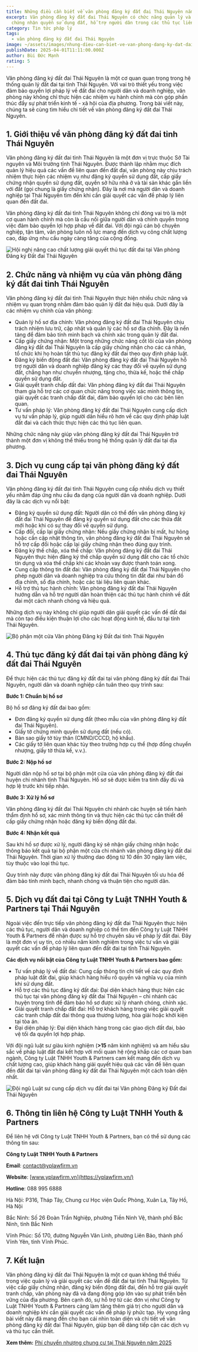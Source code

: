 ```yaml
---
title: Những điều cần biết về văn phòng đăng ký đất đai Thái Nguyên năm 2025
excerpt: Văn phòng đăng ký đất đai Thái Nguyên có chức năng quản lý và cấp giấy
  chứng nhận quyền sử dụng đất, hỗ trợ người dân trong các thủ tục liên quan
category: Tin tức pháp lý
tags:
  - văn phòng đăng ký đất đai Thái Nguyên
image: ~/assets/images/nhung-dieu-can-biet-ve-van-phong-dang-ky-dat-dai-tinh-thai-nguyen-nam2025.jpg
publishDate: 2025-04-01T11:11:00.000Z
author: Bùi Đức Mạnh
rating: 5
---
```

Văn phòng đăng ký đất đai Thái Nguyên là một cơ quan quan trọng trong hệ thống quản lý đất đai tại tỉnh Thái Nguyên. Với vai trò thiết yếu trong việc đảm bảo quyền lợi pháp lý về đất đai cho người dân và doanh nghiệp, văn phòng này không chỉ thực hiện các nhiệm vụ hành chính mà còn góp phần thúc đẩy sự phát triển kinh tế - xã hội của địa phương. Trong bài viết này, chúng ta sẽ cùng tìm hiểu chi tiết về văn phòng đăng ký đất đai Thái Nguyên.

## 1. Giới thiệu về văn phòng đăng ký đất đai tỉnh Thái Nguyên

Văn phòng đăng ký đất đai tỉnh Thái Nguyên là một đơn vị trực thuộc Sở Tài nguyên và Môi trường tỉnh Thái Nguyên. Được thành lập nhằm mục đích quản lý hiệu quả các vấn đề liên quan đến đất đai, văn phòng này chịu trách nhiệm thực hiện các nhiệm vụ như đăng ký quyền sử dụng đất, cấp giấy chứng nhận quyền sử dụng đất, quyền sở hữu nhà ở và tài sản khác gắn liền với đất (gọi chung là giấy chứng nhận). Đây là nơi mà người dân và doanh nghiệp tại Thái Nguyên tìm đến khi cần giải quyết các vấn đề pháp lý liên quan đến đất đai.

Văn phòng đăng ký đất đai tỉnh Thái Nguyên không chỉ đóng vai trò là một cơ quan hành chính mà còn là cầu nối giữa người dân và chính quyền trong việc đảm bảo quyền lợi hợp pháp về đất đai. Với đội ngũ cán bộ chuyên nghiệp, tận tâm, văn phòng luôn nỗ lực mang đến dịch vụ công chất lượng cao, đáp ứng nhu cầu ngày càng tăng của cộng đồng.

![Hội nghị nâng cao chất lượng giải quyết thủ tục đất đai tại Văn phòng Đăng ký Đất đai Thái Nguyên](~/assets/images/hoi-nghi-nang-cao-chat-luong-giai-quyet-thu-tuc-dat-dai-tai-van-phong-dang-ky-dat-dai-thai-nguyen.jpg "Hội nghị nâng cao chất lượng giải quyết thủ tục đất đai tại Văn phòng Đăng ký Đất đai Thái Nguyên")

## 2. Chức năng và nhiệm vụ của văn phòng đăng ký đất đai tỉnh Thái Nguyên

Văn phòng đăng ký đất đai tỉnh Thái Nguyên thực hiện nhiều chức năng và nhiệm vụ quan trọng nhằm đảm bảo quản lý đất đai hiệu quả. Dưới đây là các nhiệm vụ chính của văn phòng:

* Quản lý hồ sơ địa chính: Văn phòng đăng ký đất đai Thái Nguyên chịu trách nhiệm lưu trữ, cập nhật và quản lý các hồ sơ địa chính. Đây là nền tảng để đảm bảo tính minh bạch và chính xác trong quản lý đất đai.
* Cấp giấy chứng nhận: Một trong những chức năng cốt lõi của văn phòng đăng ký đất đai Thái Nguyên là cấp giấy chứng nhận cho các cá nhân, tổ chức khi họ hoàn tất thủ tục đăng ký đất đai theo quy định pháp luật.
* Đăng ký biến động đất đai: Văn phòng đăng ký đất đai Thái Nguyên hỗ trợ người dân và doanh nghiệp đăng ký các thay đổi về quyền sử dụng đất, chẳng hạn như chuyển nhượng, tặng cho, thừa kế, hoặc thế chấp quyền sử dụng đất.
* Giải quyết tranh chấp đất đai: Văn phòng đăng ký đất đai Thái Nguyên tham gia hỗ trợ các cơ quan chức năng trong việc xác minh thông tin, giải quyết các tranh chấp đất đai, đảm bảo quyền lợi cho các bên liên quan.
* Tư vấn pháp lý: Văn phòng đăng ký đất đai Thái Nguyên cung cấp dịch vụ tư vấn pháp lý, giúp người dân hiểu rõ hơn về các quy định pháp luật đất đai và cách thức thực hiện các thủ tục liên quan.

Những chức năng này giúp văn phòng đăng ký đất đai Thái Nguyên trở thành một đơn vị không thể thiếu trong hệ thống quản lý đất đai tại địa phương.

## 3. Dịch vụ cung cấp tại văn phòng đăng ký đất đai Thái Nguyên

Văn phòng đăng ký đất đai tỉnh Thái Nguyên cung cấp nhiều dịch vụ thiết yếu nhằm đáp ứng nhu cầu đa dạng của người dân và doanh nghiệp. Dưới đây là các dịch vụ nổi bật:

* Đăng ký quyền sử dụng đất: Người dân có thể đến văn phòng đăng ký đất đai Thái Nguyên để đăng ký quyền sử dụng đất cho các thửa đất mới hoặc khi có sự thay đổi về quyền sử dụng.
* Cấp đổi, cấp lại giấy chứng nhận: Nếu giấy chứng nhận bị mất, hư hỏng hoặc cần cập nhật thông tin, văn phòng đăng ký đất đai Thái Nguyên sẽ hỗ trợ cấp đổi hoặc cấp lại giấy chứng nhận theo đúng quy trình.
* Đăng ký thế chấp, xóa thế chấp: Văn phòng đăng ký đất đai Thái Nguyên thực hiện đăng ký thế chấp quyền sử dụng đất cho các tổ chức tín dụng và xóa thế chấp khi các khoản vay được thanh toán xong.
* Cung cấp thông tin đất đai: Văn phòng đăng ký đất đai Thái Nguyên cho phép người dân và doanh nghiệp tra cứu thông tin đất đai như bản đồ địa chính, sổ địa chính, hoặc các tài liệu liên quan khác.
* Hỗ trợ thủ tục hành chính: Văn phòng đăng ký đất đai Thái Nguyên hướng dẫn và hỗ trợ người dân hoàn thiện các thủ tục hành chính về đất đai một cách nhanh chóng và hiệu quả.

Những dịch vụ này không chỉ giúp người dân giải quyết các vấn đề đất đai mà còn tạo điều kiện thuận lợi cho các hoạt động kinh tế, đầu tư tại tỉnh Thái Nguyên.

![Bộ phận một cửa Văn phòng Đăng ký Đất đai tỉnh Thái Nguyên](~/assets/images/bo-phan-mot-cua-van-phong-dang-ky-dat-dai-tinh-thai-nguyen.jpg "Bộ phận một cửa Văn phòng Đăng ký Đất đai tỉnh Thái Nguyên")

## 4. Thủ tục đăng ký đất đai tại văn phòng đăng ký đất đai Thái Nguyên

Để thực hiện các thủ tục đăng ký đất đai tại văn phòng đăng ký đất đai Thái Nguyên, người dân và doanh nghiệp cần tuân theo quy trình sau:

**Bước 1: Chuẩn bị hồ sơ**

Bộ hồ sơ đăng ký đất đai bao gồm:

* Đơn đăng ký quyền sử dụng đất (theo mẫu của văn phòng đăng ký đất đai Thái Nguyên).
* Giấy tờ chứng minh quyền sử dụng đất (nếu có).
* Bản sao giấy tờ tùy thân (CMND/CCCD, hộ khẩu).
* Các giấy tờ liên quan khác tùy theo trường hợp cụ thể (hợp đồng chuyển nhượng, giấy tờ thừa kế, v.v.).

**Bước 2: Nộp hồ sơ**

Người dân nộp hồ sơ tại bộ phận một cửa của văn phòng đăng ký đất đai huyện chi nhánh tỉnh Thái Nguyên. Hồ sơ sẽ được kiểm tra tính đầy đủ và hợp lệ trước khi tiếp nhận.

**Bước 3: Xử lý hồ sơ**

Văn phòng đăng ký đất đai Thái Nguyên chi nhánh các huyện sẽ tiến hành thẩm định hồ sơ, xác minh thông tin và thực hiện các thủ tục cần thiết để cấp giấy chứng nhận hoặc đăng ký biến động đất đai.

**Bước 4: Nhận kết quả**

Sau khi hồ sơ được xử lý, người đăng ký sẽ nhận giấy chứng nhận hoặc thông báo kết quả tại bộ phận một cửa chi nhánh văn phòng đăng ký đất đai Thái Nguyên. Thời gian xử lý thường dao động từ 10 đến 30 ngày làm việc, tùy thuộc vào loại thủ tục.

Quy trình này được văn phòng đăng ký đất đai Thái Nguyên tối ưu hóa để đảm bảo tính minh bạch, nhanh chóng và thuận tiện cho người dân.

## 5. Dịch vụ đất đai tại Công ty Luật TNHH Youth & Partners tại Thái Nguyên

Ngoài việc đến trực tiếp văn phòng đăng ký đất đai Thái Nguyên thực hiện các thủ tục, người dân và doanh nghiệp có thể tìm đến Công ty Luật TNHH Youth & Partners để nhận được sự hỗ trợ chuyên sâu về pháp lý đất đai. Đây là một đơn vị uy tín, có nhiều năm kinh nghiệm trong việc tư vấn và giải quyết các vấn đề pháp lý liên quan đến đất đai tại tỉnh Thái Nguyên.

**Các dịch vụ nổi bật của Công ty Luật TNHH Youth & Partners bao gồm:**

* Tư vấn pháp lý về đất đai: Cung cấp thông tin chi tiết về các quy định pháp luật đất đai, giúp khách hàng hiểu rõ quyền và nghĩa vụ của mình khi sử dụng đất.
* Hỗ trợ các thủ tục đăng ký đất đai: Đại diện khách hàng thực hiện các thủ tục tại văn phòng đăng ký đất đai Thái Nguyên – chi nhánh các huyện trong tỉnh để đảm bảo hồ sơ được xử lý nhanh chóng, chính xác.
* Giải quyết tranh chấp đất đai: Hỗ trợ khách hàng trong việc giải quyết các tranh chấp đất đai thông qua thương lượng, hòa giải hoặc khởi kiện tại tòa án.
* Đại diện pháp lý: Đại diện khách hàng trong các giao dịch đất đai, bảo vệ tối đa quyền lợi hợp pháp.

Với đội ngũ luật sư giàu kinh nghiệm (**\>15** năm kinh nghiệm) và am hiểu sâu sắc về pháp luật đất đai kết hợp với mối quan hệ rộng khắp các cơ quan ban ngành, Công ty Luật TNHH Youth & Partners cam kết mang đến dịch vụ chất lượng cao, giúp khách hàng giải quyết hiệu quả các vấn đề liên quan đến đất đai tại văn phòng đăng ký đất đai Thái Nguyên một cách toàn diện nhất.

![Đội ngũ Luật sư cung cấp dịch vụ đất đai tại Văn phòng Đăng ký Đất đai Thái Nguyên](~/assets/images/doi-ngu-luat-su-cung-cap-dich-vu-dat-dai-tai-van-phong-dang-ky-dat-dai-thai-nguyen.jpg "Đội ngũ Luật sư cung cấp dịch vụ đất đai tại Văn phòng Đăng ký Đất đai Thái Nguyên")

## 6. Thông tin liên hệ Công ty Luật TNHH Youth & Partners

Để liên hệ với Công ty Luật TNHH Youth & Partners, bạn có thể sử dụng các thông tin sau:

**Công ty Luật TNHH Youth & Partners**

**Email**: [contact@yplawfirm.vn](mailto:contact@yplawfirm.vn)

**Website**: [www.yplawfirm.vn](https://yplawfirm.vn/)

**Hotline**: 088 995 6888

Hà Nội: P316, Tháp Tây, Chung cư Học viện Quốc Phòng, Xuân La, Tây Hồ, Hà Nội

Bắc Ninh: Số 26 Đoàn Trần Nghiệp, phường Tiền Ninh Vệ, thành phố Bắc Ninh, tỉnh Bắc Ninh

Vĩnh Phúc: Số 170, đường Nguyễn Văn Linh, phường Liên Bảo, thành phố Vĩnh Yên, tỉnh Vĩnh Phúc.

## 7. Kết luận

Văn phòng đăng ký đất đai Thái Nguyên là một cơ quan không thể thiếu trong việc quản lý và giải quyết các vấn đề đất đai tại tỉnh Thái Nguyên. Từ việc cấp giấy chứng nhận, đăng ký biến động đất đai, đến hỗ trợ giải quyết tranh chấp, văn phòng này đã và đang đóng góp lớn vào sự phát triển bền vững của địa phương. Bên cạnh đó, sự hỗ trợ từ các đơn vị như Công ty Luật TNHH Youth & Partners càng làm tăng thêm giá trị cho người dân và doanh nghiệp khi cần giải quyết các vấn đề pháp lý phức tạp. Hy vọng rằng bài viết này đã mang đến cho bạn cái nhìn toàn diện và chi tiết về văn phòng đăng ký đất đai Thái Nguyên, giúp bạn dễ dàng tiếp cận các dịch vụ và thủ tục cần thiết.

**Xem thêm:** [Phí chuyển nhượng chung cư tại Thái Nguyên năm 2025](https://yplawfirm.vn/phap-ly/phi-chuyen-nhuong-chung-cu-tai-thai-nguyen-nam-2025)
